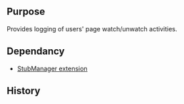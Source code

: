 {{Extension
|name        = WatchLog
|status      = stable
|type        = interface
|author      = [[user:jldupont|Jean-Lou Dupont]]
|image       =
|version     = 1.0.0
|update      =
|mediawiki   = 1.10, 1.11
|download    = [http://mediawiki.googlecode.com/svn/tags/ SVN]
|readme      =
|changelog   = See SVN ($Id$)
|description = 
|parameters  =
|rights      =
|example     =
|hook1       = WatchArticleComplete
|hook2       = UnwatchArticleComplete
}}
== Purpose==
Provides logging of users' page watch/unwatch activities.

== Dependancy ==
* [[Extension:StubManager|StubManager extension]]

{{Pear|WatchLog}}

== History ==

